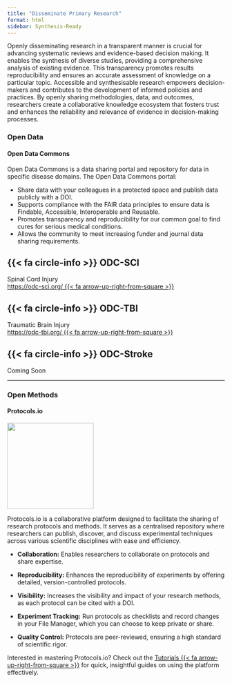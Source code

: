 ```yaml
---
title: "Disseminate Primary Research"
format: html
sidebar: Synthesis-Ready
---
```


Openly disseminating research in a transparent manner is crucial for advancing systematic reviews and evidence-based decision making. It enables the synthesis of diverse studies, providing a comprehensive analysis of existing evidence. This transparency promotes results reproducibility and ensures an accurate assessment of knowledge on a particular topic. Accessible and synthesisable research empowers decision-makers and contributes to the development of informed policies and practices. By openly sharing methodologies, data, and outcomes, researchers create a collaborative knowledge ecosystem that fosters trust and enhances the reliability and relevance of evidence in decision-making processes.

### Open Data

#### Open Data Commons

Open Data Commons is a data sharing portal and repository for data in specific disease domains. The Open Data Commons portal:

-   Share data with your colleagues in a protected space and publish data publicly with a DOI.\
-   Supports compliance with the FAIR data principles to ensure data is Findable, Accessible, Interoperable and Reusable.\
-   Promotes transparency and reproducibility for our common goal to find cures for serious medical conditions.\
-   Allows the community to meet increasing funder and journal data sharing requirements.

::::::::: grid
:::: g-col-4
::: {.callout-note icon="false"}
## {{< fa circle-info >}} ODC-SCI

Spinal Cord Injury\
[https://odc-sci.org/ {{< fa arrow-up-right-from-square >}}](https://odc-sci.org/){target="_blank"}
:::
::::

:::: g-col-4
::: {.callout-note icon="false"}
## {{< fa circle-info >}} ODC-TBI

Traumatic Brain Injury\
[https://odc-tbi.org/ {{< fa arrow-up-right-from-square >}}](https://odc-tbi.org/){target="_blank"}
:::
::::

:::: g-col-4
::: {.callout-note icon="false"}
## {{< fa circle-info >}} ODC-Stroke

Coming Soon
:::
::::
:::::::::

------------------------------------------------------------------------

### Open Methods

#### Protocols.io

::::: grid
::: g-col-2
![](/images/protocols-io.jpg){width="200px"}
:::

::: g-col-10
Protocols.io is a collaborative platform designed to facilitate the sharing of research protocols and methods. It serves as a centralised repository where researchers can publish, discover, and discuss experimental techniques across various scientific disciplines with ease and efficiency.

-   **Collaboration:** Enables researchers to collaborate on protocols and share expertise.

-   **Reproducibility:** Enhances the reproducibility of experiments by offering detailed, version-controlled protocols.

-   **Visibility:** Increases the visibility and impact of your research methods, as each protocol can be cited with a DOI.

-   **Experiment Tracking:** Run protocols as checklists and record changes in your File Manager, which you can choose to keep private or share.

-   **Quality Control:** Protocols are peer-reviewed, ensuring a high standard of scientific rigor.

Interested in mastering Protocols.io? Check out the [Tutorials {{< fa arrow-up-right-from-square >}}](https://www.protocols.io/tutorials){target="_blank"} for quick, insightful guides on using the platform effectively.
:::
:::::
